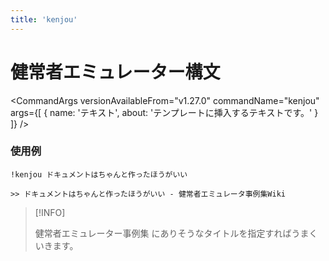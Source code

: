 ```yaml
---
title: 'kenjou'
---
```




# 健常者エミュレーター構文

<CommandArgs
  versionAvailableFrom="v1.27.0"
  commandName="kenjou"
  args={[
    {
      name: 'テキスト',
      about: 'テンプレートに挿入するテキストです。'
    }
  ]}
/>

### 使用例

`!kenjou ドキュメントはちゃんと作ったほうがいい`

```
>> ドキュメントはちゃんと作ったほうがいい - 健常者エミュレータ事例集Wiki
```

> [!INFO]
>
> 健常者エミュレーター事例集 にありそうなタイトルを指定すればうまくいきます。
